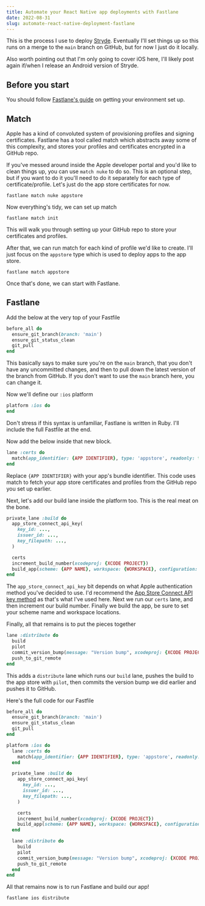 ```yaml
---
title: Automate your React Native app deployments with Fastlane
date: 2022-08-31
slug: automate-react-native-deployment-fastlane
---
```


This is the process I use to deploy [Stryde](https://apps.apple.com/us/app/stryde-workout-planner/id1640276342). Eventually I'll set things up so this runs on a merge to the `main` branch on GitHub, but for now I just do it locally.

Also worth pointing out that I'm only going to cover iOS here, I'll likely post again if/when I release an Android version of Stryde.

## Before you start
You should follow [Fastlane's guide](https://docs.fastlane.tools/getting-started/ios/setup/) on getting your environment set up.

## Match
Apple has a kind of convoluted system of provisioning profiles and signing certificates. Fastlane has a tool called match which abstracts away some of this complexity, and stores your profiles and certificates encrypted in a GitHub repo.

If you've messed around inside the Apple developer portal and you'd like to clean things up, you can use `match nuke` to do so. This is an optional step, but if you want to do it you'll need to do it separately for each type of certificate/profile. Let's just do the app store certificates for now.
```shell
fastlane match nuke appstore
```

Now everything's tidy, we can set up match
```shell
fastlane match init
```

This will walk you through setting up your GitHub repo to store your certificates and profiles.

After that, we can run match for each kind of profile we'd like to create. I'll just focus on the `appstore` type which is used to deploy apps to the app store.
```shell
fastlane match appstore
```

Once that's done, we can start with Fastlane.

## Fastlane
Add the below at the very top of your Fastfile
```ruby
before_all do
  ensure_git_branch(branch: 'main')
  ensure_git_status_clean
  git_pull
end
```
This basically says to make sure you're on the `main` branch, that you don't have any uncommitted changes, and then to pull down the latest version of the branch from GitHub. If you don't want to use the `main` branch here, you can change it.

Now we'll define our `:ios` platform
```ruby
platform :ios do
end
```
<BlogNote>Don't stress if this syntax is unfamiliar, Fastlane is written in Ruby. I'll include the full Fastfile at the end.</BlogNote>

Now add the below inside that new block.
```ruby
lane :certs do
  match(app_identifier: {APP IDENTIFIER}, type: 'appstore', readonly: true)
end
```
Replace `{APP IDENTIFIER}` with your app's bundle identifier. This code uses match to fetch your app store certificates and profiles from the GitHub repo you set up earlier.

Next, let's add our build lane inside the platform too.  This is the real meat on the bone.
```ruby
private_lane :build do
  app_store_connect_api_key(
    key_id: ...,
    issuer_id: ...,
    key_filepath: ...,
  )

  certs
  increment_build_number(xcodeproj: {XCODE PROJECT})
  build_app(scheme: {APP NAME}, workspace: {WORKSPACE}, configuration: 'Release')
end
```
The `app_store_connect_api_key` bit depends on what Apple authentication method you've decided to use. I'd recommend the [App Store Connect API key method](https://docs.fastlane.tools/app-store-connect-api/) as that's what I've used here. Next we run our `certs` lane, and then increment our build number. Finally we build the app, be sure to set your scheme name and workspace locations.

Finally, all that remains is to put the pieces together
```ruby
lane :distribute do
  build
  pilot
  commit_version_bump(message: "Version bump", xcodeproj: {XCODE PROJECT})
  push_to_git_remote
end
```
This adds a `distribute` lane which runs our `build` lane, pushes the build to the app store with `pilot`, then commits the version bump we did earlier and pushes it to GitHub.

Here's the full code for our Fastfile
```ruby
before_all do
  ensure_git_branch(branch: 'main')
  ensure_git_status_clean
  git_pull
end

platform :ios do
  lane :certs do
    match(app_identifier: {APP IDENTIFIER}, type: 'appstore', readonly: true)
  end

  private_lane :build do
    app_store_connect_api_key(
      key_id: ...,
      issuer_id: ...,
      key_filepath: ...,
    )

    certs
    increment_build_number(xcodeproj: {XCODE PROJECT})
    build_app(scheme: {APP NAME}, workspace: {WORKSPACE}, configuration: 'Release')
  end

  lane :distribute do
    build
    pilot
    commit_version_bump(message: "Version bump", xcodeproj: {XCODE PROJECT})
    push_to_git_remote
  end
end
```

All that remains now is to run Fastlane and build our app!
```shell
fastlane ios distribute
```